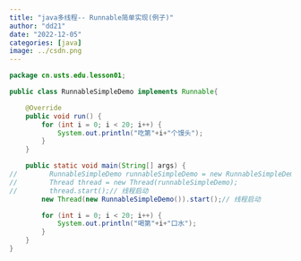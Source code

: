 ```yaml
---
title: "java多线程-- Runnable简单实现(例子)"
author: "dd21"
date: "2022-12-05" 
categories: [java]
image: ../csdn.png
---
```




```java
package cn.usts.edu.lesson01;

public class RunnableSimpleDemo implements Runnable{

    @Override
    public void run() {
        for (int i = 0; i < 20; i++) {
            System.out.println("吃第"+i+"个馒头");
        }
    }

    public static void main(String[] args) {
//        RunnableSimpleDemo runnableSimpleDemo = new RunnableSimpleDemo();
//        Thread thread = new Thread(runnableSimpleDemo);
//        thread.start();// 线程启动
        new Thread(new RunnableSimpleDemo()).start();// 线程启动

        for (int i = 0; i < 20; i++) {
            System.out.println("喝第"+i+"口水");
        }
    }
}

```

